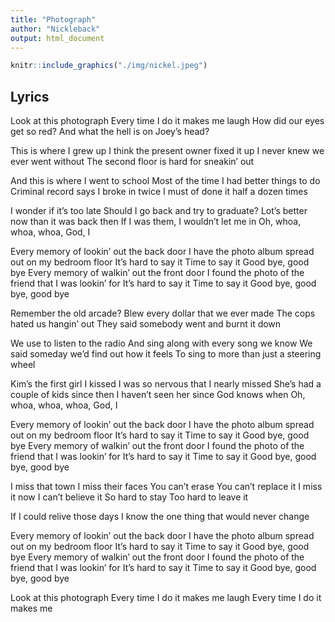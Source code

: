```yaml
---
title: "Photograph"
author: "Nickleback"
output: html_document
---
```



```r
knitr::include_graphics("./img/nickel.jpeg")
```

## Lyrics

Look at this photograph
Every time I do it makes me laugh
How did our eyes get so red?
And what the hell is on Joey's head?

This is where I grew up
I think the present owner fixed it up
I never knew we ever went without
The second floor is hard for sneakin' out

And this is where I went to school
Most of the time I had better things to do
Criminal record says I broke in twice
I must of done it half a dozen times

I wonder if it's too late
Should I go back and try to graduate?
Lot's better now than it was back then
If I was them, I wouldn't let me in
Oh, whoa, whoa, whoa, God, I

Every memory of lookin' out the back door
I have the photo album spread out on my bedroom floor
It's hard to say it
Time to say it
Good bye, good bye
Every memory of walkin' out the front door
I found the photo of the friend that I was lookin' for
It's hard to say it
Time to say it
Good bye, good bye, good bye

Remember the old arcade?
Blew every dollar that we ever made
The cops hated us hangin' out
They said somebody went and burnt it down

We use to listen to the radio
And sing along with every song we know
We said someday we'd find out how it feels
To sing to more than just a steering wheel

Kim's the first girl I kissed
I was so nervous that I nearly missed
She's had a couple of kids since then
I haven't seen her since God knows when
Oh, whoa, whoa, whoa, God, I

Every memory of lookin' out the back door
I have the photo album spread out on my bedroom floor
It's hard to say it
Time to say it
Good bye, good bye
Every memory of walkin' out the front door
I found the photo of the friend that I was lookin' for
It's hard to say it
Time to say it
Good bye, good bye, good bye

I miss that town
I miss their faces
You can't erase
You can't replace it
I miss it now
I can't believe it
So hard to stay
Too hard to leave it

If I could relive those days
I know the one thing that would never change

Every memory of lookin' out the back door
I have the photo album spread out on my bedroom floor
It's hard to say it
Time to say it
Good bye, good bye
Every memory of walkin' out the front door
I found the photo of the friend that I was lookin' for
It's hard to say it
Time to say it
Good bye, good bye, good bye

Look at this photograph
Every time I do it makes me laugh
Every time I do it makes me